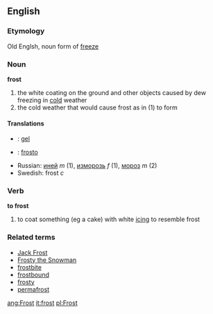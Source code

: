 ==English==
{{Wikipedia}}
===Etymology===
Old Englsh, noun form of [[freeze]]
===Noun===
'''frost'''
#the white coating on the ground and other objects caused by dew freezing in [[cold]] weather
#the cold weather that would cause frost as in (1) to form

====Translations====
{{top}}
*{{fr}} : [[gel]]
*{{io}} : [[frosto]]
{{mid}}
*Russian: [[иней]] ''m'' (1), [[изморозь]] ''f'' (1), [[мороз]] ''m'' (2)
*Swedish: frost ''c''
{{bottom}}

===Verb===
'''to frost'''
#to coat something (eg a cake) with white [[icing]] to resemble frost

===Related terms===
*[[Jack Frost]]
*[[Frosty the Snowman]]
*[[frostbite]]
*[[frostbound]]
*[[frosty]]
*[[permafrost]]

[[ang:Frost]]
[[it:frost]]
[[pl:Frost]]